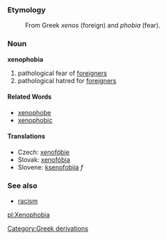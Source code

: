 === Etymology ===
: From Greek ''xenos'' (foreign) and ''phobia'' (fear).

=== Noun ===
'''xenophobia'''

# pathological fear of [[foreigner|foreigners]]
# pathological hatred for [[foreigner|foreigners]]

==== Related Words ====
* [[xenophobe]]
* [[xenophobic]]

==== Translations ====
*Czech: [[xenofóbie]]
*Slovak: [[xenofóbia]]
*Slovene: [[ksenofobija]] ''f''

===See also===
*[[racism]]

[[pl:Xenophobia]]
[[Category:Greek derivations]]